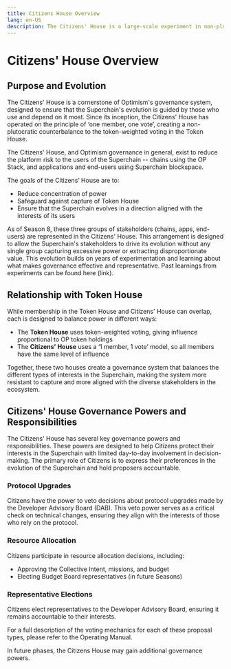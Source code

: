 ```yaml
---
title: Citizens House Overview
lang: en-US
description: The Citizens' House is a large-scale experiment in non-plutocratic governance, meaning one person = one vote. The Citizens’ House works alongside the Token House to govern the Optimism Collective, and is responsible for the retroactive funding of public goods.
---
```


# Citizens' House Overview

## Purpose and Evolution

The Citizens' House is a cornerstone of Optimism's governance system, designed to ensure that the Superchain's evolution is guided by those who use and depend on it most. Since its inception, the Citizens' House has operated on the principle of ‘one member, one vote’, creating a non-plutocratic counterbalance to the token-weighted voting in the Token House.

The Citizens' House, and Optimism governance in general, exist to reduce the platform risk to the users of the Superchain -- chains using the OP Stack, and applications and end-users using Superchain blockspace.

The goals of the Citizens’ House are to:

- Reduce concentration of power
- Safeguard against capture of Token House
- Ensure that the Superchain evolves in a direction aligned with the interests of its users

As of Season 8, these three groups of stakeholders (chains, apps, end-users) are represented in the Citizens' House. This arrangement is designed to allow the Superchain's stakeholders to drive its evolution without any single group capturing excessive power or extracting disproportionate value. This evolution builds on years of experimentation and learning about what makes governance effective and representative. Past learnings from experiments can be found here (link).

## Relationship with Token House

While membership in the Token House and Citizens' House can overlap, each is designed to balance power in different ways:

- The **Token House** uses token-weighted voting, giving influence proportional to OP token holdings
- The **Citizens' House** uses a ‘1 member, 1 vote’ model, so all members have the same level of influence

Together, these two houses create a governance system that balances the different types of interests in the Superchain, making the system more resistant to capture and more aligned with the diverse stakeholders in the ecosystem.

## Citizens' House Governance Powers and Responsibilities

The Citizens' House has several key governance powers and responsibilities. These powers are designed to help Citizens protect their interests in the Superchain with limited day-to-day involvement in decision-making. The primary role of Citizens is to express their preferences in the evolution of the Superchain and hold proposers accountable.

### Protocol Upgrades

Citizens have the power to veto decisions about protocol upgrades made by the Developer Advisory Board (DAB). This veto power serves as a critical check on technical changes, ensuring they align with the interests of those who rely on the protocol.

### Resource Allocation

Citizens participate in resource allocation decisions, including:

- Approving the Collective Intent, missions, and budget
- Electing Budget Board representatives (in future Seasons)

### Representative Elections

Citizens elect representatives to the Developer Advisory Board, ensuring it remains accountable to their interests.

For a full description of the voting mechanics for each of these proposal types, please refer to the Operating Manual.

In future phases, the Citizens House may gain additional governance powers.